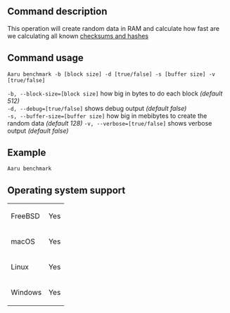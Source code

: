==Command description==
This operation will create random data in RAM and calculate how fast are we calculating all known [[Supported-checksums|checksums and hashes]]

==Command usage==
<code>Aaru benchmark -b [block size] -d [true/false] -s [buffer size] -v [true/false]</code>

<code>-b, --block-size=[block size]</code> how big in bytes to do each block ''(default 512)''<br />
<code>-d, --debug=[true/false]</code> shows debug output ''(default false)''<br />
<code>-s, --buffer-size=[buffer size]</code> how big in mebibytes to create the random data ''(default 128)''
<code>-v, --verbose=[true/false]</code> shows verbose output ''(default false)''<br />

==Example==
<code>Aaru benchmark</code>

==Operating system support==
{|
| FreeBSD
| Yes
|-
| macOS
| Yes
|-
| Linux
| Yes
|-
| Windows
| Yes
|}